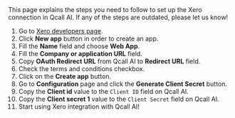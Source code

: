 
<Info>
    This page explains the steps you need to follow to set up the Xero
    connection in Qcall AI. If any of the steps are outdated, please let us know!
</Info>

1. Go to [Xero developers page](https://developer.xero.com/app/manage).
2. Click **New app** button in order to create an app.
3. Fill the **Name** field and choose **Web App**.
4. Fill the **Company or application URL** field.
5. Copy **OAuth Redirect URL** from Qcall AI to **Redirect URL** field.
6. Check the terms and conditions checkbox.
7. Click on the **Create app** button.
8. Go to **Configuration** page and click the **Generate Client Secret** button.
9. Copy the **Client id** value to the `Client ID` field on Qcall AI.
10. Copy the **Client secret 1** value to the `Client Secret` field on Qcall AI.
11. Start using Xero integration with Qcall AI!
